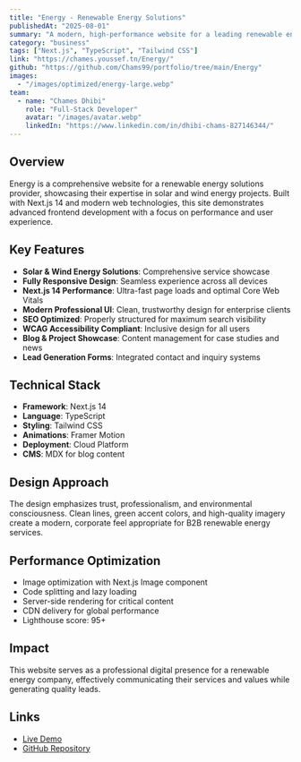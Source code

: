 ```yaml
---
title: "Energy - Renewable Energy Solutions"
publishedAt: "2025-08-01"
summary: "A modern, high-performance website for a leading renewable energy provider specializing in solar, wind, and sustainable energy projects with Next.js 14."
category: "business"
tags: ["Next.js", "TypeScript", "Tailwind CSS"]
link: "https://chames.youssef.tn/Energy/"
github: "https://github.com/Chams99/portfolio/tree/main/Energy"
images:
  - "/images/optimized/energy-large.webp"
team:
  - name: "Chames Dhibi"
    role: "Full-Stack Developer"
    avatar: "/images/avatar.webp"
    linkedIn: "https://www.linkedin.com/in/dhibi-chams-827146344/"
---
```


## Overview

Energy is a comprehensive website for a renewable energy solutions provider, showcasing their expertise in solar and wind energy projects. Built with Next.js 14 and modern web technologies, this site demonstrates advanced frontend development with a focus on performance and user experience.

## Key Features

- **Solar & Wind Energy Solutions**: Comprehensive service showcase
- **Fully Responsive Design**: Seamless experience across all devices
- **Next.js 14 Performance**: Ultra-fast page loads and optimal Core Web Vitals
- **Modern Professional UI**: Clean, trustworthy design for enterprise clients
- **SEO Optimized**: Properly structured for maximum search visibility
- **WCAG Accessibility Compliant**: Inclusive design for all users
- **Blog & Project Showcase**: Content management for case studies and news
- **Lead Generation Forms**: Integrated contact and inquiry systems

## Technical Stack

- **Framework**: Next.js 14
- **Language**: TypeScript
- **Styling**: Tailwind CSS
- **Animations**: Framer Motion
- **Deployment**: Cloud Platform
- **CMS**: MDX for blog content

## Design Approach

The design emphasizes trust, professionalism, and environmental consciousness. Clean lines, green accent colors, and high-quality imagery create a modern, corporate feel appropriate for B2B renewable energy services.

## Performance Optimization

- Image optimization with Next.js Image component
- Code splitting and lazy loading
- Server-side rendering for critical content
- CDN delivery for global performance
- Lighthouse score: 95+

## Impact

This website serves as a professional digital presence for a renewable energy company, effectively communicating their services and values while generating quality leads.

## Links

- [Live Demo](https://chames.youssef.tn/Energy/)
- [GitHub Repository](https://github.com/Chams99/portfolio/tree/main/Energy)

